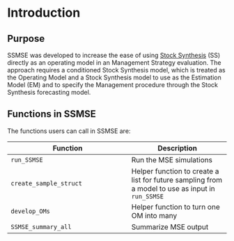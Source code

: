 # Introduction {#intro}

## Purpose

SSMSE was developed to increase the ease of using [Stock Synthesis](https://vlab.ncep.noaa.gov/web/stock-synthesis) (SS) directly as an operating model in an Management Strategy evaluation. The approach requires a conditioned Stock Synthesis model, which is treated as the Operating Model and a Stock Synthesis model to use as the Estimation Model (EM) and to specify the Management procedure through the Stock Synthesis forecasting model. 

## Functions in SSMSE {#funs}

The functions users can call in SSMSE are:

Function               | Description
---------------------- | ------------------
`run_SSMSE`            | Run the MSE simulations
`create_sample_struct`  | Helper function to create a list for future sampling from a model to use as input in `run_SSMSE`
`develop_OMs`          | Helper function to turn one OM into many
`SSMSE_summary_all`    | Summarize MSE output
